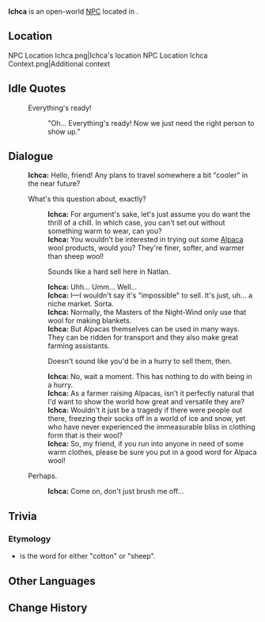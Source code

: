 {{Meta
<!-- Remove this template after adding the missing info -->
|missing_NPC_profile  = yes
}}
{{Character Infobox
|type             = Open-World NPC
|image            = NPC Ichca.png
|realname         = 
|deceased         = 
|region           = Natlan
|location         = Natlan
|affiliation      = Collective of Plenty
|title            = 

|ancestry         = <!-- Clan/family -->
|father           = 
|mother           = 
|spouse           = 
|sibling          = 
|child            = 
|relative         = 

|voiceEN          = 
|voiceCN          = 
|voiceJP          = 
|voiceKR          = 
|dialoguereward   = 
}}
'''Ichca''' is an open-world [[NPC]] located in {{Location|Stadium of the Sacred Flame}}.

==Location==
<gallery>
NPC Location Ichca.png|Ichca's location
NPC Location Ichca Context.png|Additional context
</gallery>
<!--
==Profile==
Detailed story/lore information goes here.
''(To be added.)''

===Appearance===
Keep appearance section short and concise. Limit to 2 paragraphs with 3-4 sentences each.
''(To be added.)''

==Quests and Events==
{{Quests and Events}}
-->
==Idle Quotes==
{{Dialogue Start}}
: {{DIcon|Idle}} Everything's ready!
:: {{A|VO Ichca 01.ogg}} "Oh... Everything's ready! Now we just need the right person to show up."
{{Dialogue End}}

==Dialogue==
{{Dialogue Start}}
:'''Ichca:''' Hello, friend! Any plans to travel somewhere a bit "cooler" in the near future?
:{{DIcon}} What's this question about, exactly?
::'''Ichca:''' For argument's sake, let's just assume you do want the thrill of a chill. In which case, you can't set out without something warm to wear, can you?
::'''Ichca:''' You wouldn't be interested in trying out some [[Alpaca]] wool products, would you? They're finer, softer, and warmer than sheep wool!
::{{DIcon}} Sounds like a hard sell here in Natlan.
::'''Ichca:''' Uhh... Umm... Well...
::'''Ichca:''' I&mdash;I wouldn't say it's "impossible" to sell. It's just, uh... a niche market. Sorta.
::'''Ichca:''' Normally, the Masters of the Night-Wind only use that wool for making blankets.
::'''Ichca:''' But Alpacas themselves can be used in many ways. They can be ridden for transport and they also make great farming assistants.
::{{DIcon}} Doesn't sound like you'd be in a hurry to sell them, then.
::'''Ichca:''' No, wait a moment. This has nothing to do with being in a hurry.
::'''Ichca:''' As a farmer raising Alpacas, isn't it perfectly natural that I'd want to show the world how great and versatile they are?
::'''Ichca:''' Wouldn't it just be a tragedy if there were people out there, freezing their socks off in a world of ice and snow, yet who have never experienced the immeasurable bliss in clothing form that is their wool?
::'''Ichca:''' So, my friend, if you run into anyone in need of some warm clothes, please be sure you put in a good word for Alpaca wool!
:{{DIcon}} Perhaps.
::'''Ichca:''' Come on, don't just brush me off...
{{Dialogue End}}
<!--
==Event Dialogue==
===Event Name===
{{Dialogue Start}}
:'''Ichca:'''
{{Dialogue End}}
-->
==Trivia==
===Etymology===
* {{wt|ichcatl|Ichcatl}} is the {{w|Nahuatl}} word for either "cotton" or "sheep".

==Other Languages==
{{Other Languages|default_hidden=1
|en      = Ichca
|zhs     = 伊赫卡
|zhs_rm  = Yīhèkǎ
|zht     = 伊赫卡
|zht_rm  = Yīhèkǎ
|ja      = イヒカ
|ko      = 이흐카
|es      = Ichca
|fr      = Ichca
|ru      = Ихка
|th      = Ichca
|vi      = Ichca
|de      = Ichca
|id      = Ichca
|pt      = Ichca
|tr      = Ichca
|it      = Ichca
}}

==Change History==
{{Change History|5.0}}
<!--
==References==
{{Reflist}}
-->